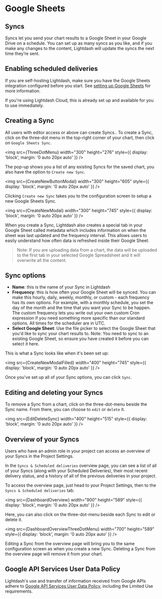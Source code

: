 
# Google Sheets

## Syncs

Syncs let you send your chart results to a Google Sheet in your Google Drive on a schedule. You can set up as many syncs as you like, and if you make any changes to the content, Lightdash will update the syncs the next time they’re sent.

## Enabling scheduled deliveries

If you are self-hosting Lightdash, make sure you have the Google Sheets integration configured before you start. See [setting up Google Sheets](self-host/customize-deployment/google-sheets-integration.mdx) for more information.

If you're using Lightdash Cloud, this is already set up and available for you to use immediately.

## Creating a Sync

All users with editor access or above can create Syncs.. To create a Sync, click on the three-dot menu in the top-right corner of your chart, then click on `Google Sheets Sync`.

<img
  src={ThreeDotMenu}
  width="300"
  height="276"
  style={{ display: 'block', margin: '0 auto 20px auto' }}
/>

The pop-up shows you a list of any existing Syncs for the saved chart, you also have the option to `Create new Sync`.

<img
  src={CreateNewButtonModal}
  width="300"
  height="605"
  style={{ display: 'block', margin: '0 auto 20px auto' }}
/>

Clicking `Create new Sync` takes you to the configuration screen to setup a new Google Sheets Sync.

<img
  src={CreateNewModal}
  width="300"
  height="745"
  style={{ display: 'block', margin: '0 auto 20px auto' }}
/>

When you create a Sync, Lightdash also creates a special tab in your Google Sheet called metadata which includes information on when the sheet was last updated and the frequency interval. This allows users to easily understand how often data is refreshed inside their Google Sheet.

> Note: If you are uploading data from a chart, the data will be uploaded to the first tab in your selected Google Spreadsheet and it will overwrite all the content.

## Sync options

- **Name**: this is the name of your Sync in Lightdash
- **Frequency**: this is how often your Google Sheet will be synced. You can make this hourly, daily, weekly, monthly, or custom - each frequency has its own options. For example, with a monthly schedule, you set the day of the month and the time that you want your Sync to be happen. The custom frequency lets you write out your own custom Cron expression if you need something more specific than our standard options. All times for the scheduler are in UTC.
- **Select Google Sheet**: Use the file picker to select the Google Sheet that you'd like to sync your chart results to. Note: You need to sync to an existing Google Sheet, so ensure you have created it before you can select it here.

This is what a Sync looks like when it's been set up:

<img
  src={CreateNewModalFilled}
  width="400"
  height="745"
  style={{ display: 'block', margin: '0 auto 20px auto' }}
/>

Once you've set up all of your Sync options, you can click `Sync`.

## Editing and deleting your Syncs

To remove a Sync from a chart, click on the three-dot-menu beside the Sync name. From there, you can choose to `edit` or `delete` it.

<img
  src={EditDeleteSync}
  width="400"
  height="515"
  style={{ display: 'block', margin: '0 auto 20px auto' }}
/>

## Overview of your Syncs

Users who have an admin role in your project can access an overview of your Syncs in the Project Settings.

In the `Syncs & Scheduled deliveries` overview page, you can see a list of all of your Syncs (along with your Scheduled Deliveries), their most recent delivery status, and a history of all of the previous deliveries in your project.

To access the overview page, just head to your Project Settings, then to the `Syncs & Scheduled deliveries` tab.

<img
  src={DashboardOverview}
  width="900"
  height="589"
  style={{ display: 'block', margin: '0 auto 20px auto' }}
/>

Here, you can also click on the three-dot-menu beside each Sync to edit or delete it.

<img
  src={DashboardOverviewThreeDotMenu}
  width="700"
  height="589"
  style={{ display: 'block', margin: '0 auto 20px auto' }}
/>

Editing a Sync from the overview page will bring you to the same configuration screen as when you create a new Sync. Deleting a Sync from the overview page will remove it from your chart.

## Google API Services User Data Policy

Lightdash's use and transfer of information received from Google APIs adhere to [Google API Services User Data Policy](https://developers.google.com/terms/api-services-user-data-policy), including the Limited Use requirements.
